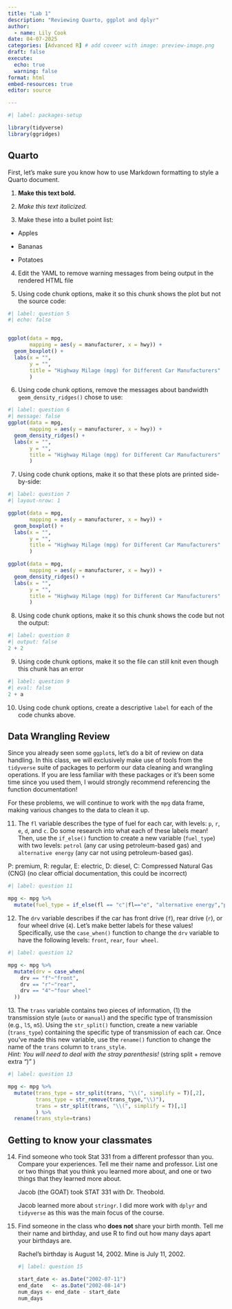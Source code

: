 ```yaml
---
title: "Lab 1"
description: "Reviewing Quarto, ggplot and dplyr"
author:
  - name: Lily Cook
date: 04-07-2025
categories: [Advanced R] # add coveer with image: preview-image.png
draft: false 
execute: 
  echo: true
  warning: false
format: html
embed-resources: true
editor: source

---
```


```r
#| label: packages-setup

library(tidyverse)
library(ggridges)
```

## Quarto

First, let's make sure you know how to use Markdown formatting to style a Quarto document.

1.  **Make this text bold.**

2.  *Make this text italicized.*

3.  Make these into a bullet point list:

-   Apples

-   Bananas

-   Potatoes

4.  Edit the YAML to remove warning messages from being output in the rendered HTML file

5.  Using code chunk options, make it so this chunk shows the plot but not the source code:

```r
#| label: question 5
#| echo: false


ggplot(data = mpg, 
       mapping = aes(y = manufacturer, x = hwy)) + 
  geom_boxplot() +
  labs(x = "",
       y = "", 
       title = "Highway Milage (mpg) for Different Car Manufacturers"
       )
```

6.  Using code chunk options, remove the messages about bandwidth `geom_density_ridges()` chose to use:

```r
#| label: question 6
#| message: false
ggplot(data = mpg, 
       mapping = aes(y = manufacturer, x = hwy)) + 
  geom_density_ridges() +
  labs(x = "",
       y = "", 
       title = "Highway Milage (mpg) for Different Car Manufacturers"
       )
```

7.  Using code chunk options, make it so that these plots are printed side-by-side:

```r
#| label: question 7
#| layout-nrow: 1

ggplot(data = mpg, 
       mapping = aes(y = manufacturer, x = hwy)) + 
  geom_boxplot() +
  labs(x = "",
       y = "", 
       title = "Highway Milage (mpg) for Different Car Manufacturers"
       )

ggplot(data = mpg, 
       mapping = aes(y = manufacturer, x = hwy)) + 
  geom_density_ridges() +
  labs(x = "",
       y = "", 
       title = "Highway Milage (mpg) for Different Car Manufacturers"
       )

```

8.  Using code chunk options, make it so this chunk shows the code but not the output:

```r
#| label: question 8
#| output: false
2 + 2
```

9.  Using code chunk options, make it so the file can still knit even though this chunk has an error

```r
#| label: question 9
#| eval: false
2 + a
```

10. Using code chunk options, create a descriptive `label` for each of the code chunks above.

## Data Wrangling Review

Since you already seen some `ggplot`s, let's do a bit of review on data handling. In this class, we will exclusively make use of tools from the `tidyverse` suite of packages to perform our data cleaning and wrangling operations. If you are less familiar with these packages or it's been some time since you used them, I would strongly recommend referencing the function documentation!

For these problems, we will continue to work with the `mpg` data frame, making various changes to the data to clean it up.

11. The `fl` variable describes the type of fuel for each car, with levels: `p`, `r`, `e`, `d`, and `c`. Do some research into what each of these labels mean! Then, use the `if_else()` function to create a new variable (`fuel_type`) with two levels: `petrol` (any car using petroleum-based gas) and `alternative energy` (any car not using petroleum-based gas).

P: premium, R: regular, E: electric, D: diesel, C: Compressed Natural Gas (CNG) (no clear official documentation, this could be incorrect)

```r
#| label: question 11

mpg <- mpg %>%
  mutate(fuel_type = if_else(fl == "c"|fl=="e", "alternative energy","petrol"))

```

12. The `drv` variable describes if the car has front drive (`f`), rear drive (`r`), or four wheel drive (`4`). Let's make better labels for these values! Specifically, use the `case_when()` function to change the `drv` variable to have the following levels: `front`, `rear`, `four wheel`.

```r
#| label: question 12

mpg <- mpg %>%
  mutate(drv = case_when(
    drv == "f"~"front",
    drv == "r"~"rear",
    drv == "4"~"four wheel"
  ))

```

13\. The `trans` variable contains two pieces of information, (1) the transmission style (`auto` or `manual`) and the specific type of transmission (e.g., `l5`, `m5`). Using the `str_split()` function, create a new variable (`trans_type`) containing the specific type of transmission of each car. Once you've made this new variable, use the `rename()` function to change the name of the `trans` column to `trans_style`.\
*Hint: You will need to deal with the stray parenthesis!* (string split + remove extra ")" )

```r
#| label: question 13

mpg <- mpg %>% 
  mutate(trans_type = str_split(trans, "\\(", simplify = T)[,2],
         trans_type = str_remove(trans_type,"\\)"),
         trans = str_split(trans, "\\(", simplify = T)[,1]
         ) %>%
  rename(trans_style=trans)

```

## Getting to know your classmates

14. Find someone who took Stat 331 from a different professor than you. Compare your experiences. Tell me their name and professor. List one or two things that you think you learned more about, and one or two things that they learned more about.

    Jacob (the GOAT) took STAT 331 with Dr. Theobold.

    Jacob learned more about `stringr`. I did more work with `dplyr` and `tidyverse` as this was the main focus of the course.

15. Find someone in the class who **does not** share your birth month. Tell me their name and birthday, and use R to find out how many days apart your birthdays are.

    Rachel's birthday is August 14, 2002. Mine is July 11, 2002.

    ```r
    #| label: question 15

    start_date <- as.Date("2002-07-11")
    end_date   <- as.Date("2002-08-14")
    num_days <- end_date - start_date
    num_days

    ```
